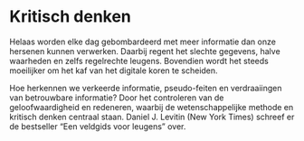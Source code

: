 # Kritisch denken

Helaas worden elke dag gebombardeerd met meer informatie dan onze hersenen kunnen verwerken. Daarbij regent het slechte gegevens, halve waarheden en zelfs regelrechte leugens. Bovendien wordt het steeds moeilijker om het kaf van het digitale koren te scheiden.

Hoe herkennen we verkeerde informatie, pseudo-feiten en verdraaiingen van betrouwbare informatie? Door het controleren van de geloofwaardigheid en redeneren, waarbij de wetenschappelijke methode en kritisch denken centraal staan. Daniel J. Levitin (New York Times) schreef er de bestseller “Een veldgids voor leugens” over.
